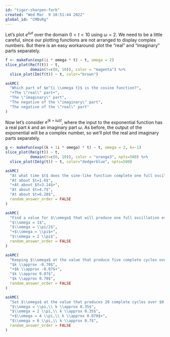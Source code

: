 ```yaml
---
id: "tiger-sharpen-fork"
created: "Wed Mar  9 10:51:44 2022"
global_id: "CMBvRg" 
---
```




Let's plot $e^{i\omega t}$ over the domain $0 < t < 10$ using $\omega = 2$. We need to be a little careful, since our plotting functions are not arranged to display complex numbers. But there is an easy workaround: plot the "real" and "imaginary" parts separately. 

```r
f <- makeFun(exp(1i * omega * t) ~ t, omega = 2)
slice_plot(Re(f(t)) ~ t, 
           domain(t=c(0, 10)), color = "magenta") %>%
  slice_plot(Im(f(t)) ~ t, color="brown")
```

```r
askMC(
  "Which part of $e^{i \\omega t}$ is the cosine function?",
  "+The \"real\" part+",
  "The \"imaginary\" part",
  "The negative of the \"imaginary\" part",
  "The negative of the \"real\" part"
)
```

Now let's consider $e^{(k + i\omega) t}$, where the input to the exponential function has a real part $k$ and an imaginary part $\omega$. As before, the output of the exponential will be a complex number, so we'll plot the real and imaginary parts separately. 
```r
g <- makeFun(exp((k + 1i * omega) * t) ~ t, omega = 2, k=-1)
slice_plot(Re(g(t)) ~ t, 
           domain(t=c(0, 10)), color = "orange3", npts=500) %>%
  slice_plot(Im(g(t)) ~ t, color="dodgerblue", npts=500)
```


```r
askMC(
  "At what time $t$ does the sine-like function complete one full oscillation?",
  "At about $t=1.6$",
  "+At about $t=3.14$+",
  "At about $t=4.7$",
  "At about $t=6.28$",
  random_answer_order = FALSE
)
```

```r
askMC(
  "Find a value for $\\omega$ that will produce one full oscillation every two time units. Graph it out to make sure that you have five full oscillations over the $0 < t < 10$ domain. What is that $\\omega$?",
  "$\\omega = 1$",
  "$\\omega = \\pi/2$",
  "+$\\omega = \\pi$+",
  "$\\omega = 2 \\pi$",
  random_answer_order = FALSE
)
```

```r
askMC(
  "Keeping $\\omega$ at the value that produce five complete cycles over $0 < t < 10$, find a value for $k$ such that the amplitude of the oscillation at $t=10$ will be half that of the amplitude at $t=0$. What is $k$?",
  "$k \\approx -0.70$",
  "+$k \\approx -0.07$+",
  "$k \\approx 0.07$",
  "$k \\approx 0.70$",
  random_answer_order = FALSE
)
```

```r
askMC(
  "Set $\\omega$ at the value that produces 20 complete cycles over $0 < t < 10$ and $k$ at the value such that the amplitude of the oscillation at $t=10$ will be *twice* that of the amplitude at $t=0$. What are $\\omega$ and $k$?",
  "$\\omega = \\pi,\\ k \\approx 0.35$",
  "$\\omega = 2 \\pi,\\ k \\approx 0.35$",
  "+$\\omega = 4 \\pi,\\ k \\approx 0.070$+",
  "$\\omega = 6 \\pi,\\ k \\approx 0.7$",
  random_answer_order = FALSE
)
```


